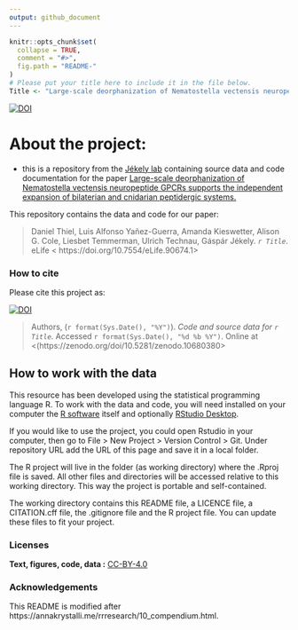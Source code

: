 ```yaml
---
output: github_document
---
```


<!-- README.md is generated from README.Rmd. Please edit that file -->

```r
knitr::opts_chunk$set(
  collapse = TRUE,
  comment = "#>",
  fig.path = "README-"
)
# Please put your title here to include it in the file below.
Title <- "Large-scale deorphanization of Nematostella vectensis neuropeptide GPCRs supports the independent expansion of bilaterian and cnidarian peptidergic systems"
```



[![DOI](https://zenodo.org/badge/547403690.svg)](https://zenodo.org/doi/10.5281/zenodo.10680380)


# About the project: 
- this is a repository from the [Jékely lab](https://www.cos.uni-heidelberg.de/en/research-groups/gaspar-jekely) containing source data and code documentation for the paper [Large-scale deorphanization of Nematostella vectensis neuropeptide GPCRs supports the independent expansion of bilaterian and cnidarian peptidergic systems.](https://elifesciences.org/reviewed-preprints/90674v1)

This repository contains the data and code for our paper:

> Daniel Thiel, Luis Alfonso Yañez-Guerra, Amanda Kieswetter, Alison G. Cole, Liesbet Temmerman, Ulrich Technau, Gáspár Jékely. _`r Title`_. eLife <    https://doi.org/10.7554/eLife.90674.1>

### How to cite

Please cite this project as:

[![DOI](https://zenodo.org/badge/547403690.svg)](https://zenodo.org/doi/10.5281/zenodo.10680380)

> Authors, (`r format(Sys.Date(), "%Y")`). _Code and source data for `r Title`_. Accessed `r format(Sys.Date(), "%d %b %Y")`. Online at <(https://zenodo.org/doi/10.5281/zenodo.10680380>

## How to work with the data

This resource has been developed using the statistical programming
language R. To work with the data and code, you will need
installed on your computer the [R software](https://cloud.r-project.org/)
itself and optionally [RStudio Desktop](https://rstudio.com/products/rstudio/download/).

If you would like to use the project, you could open Rstudio in your computer, then go to File > New Project > Version Control > Git. Under repository URL add the URL of this page and save it in a local folder.

The R project will live in the folder (as working directory) where the .Rproj file is saved. All other files and directories will be accessed relative to this working directory. This way the project is portable and self-contained.

The working directory contains this README file, a LICENCE file, a CITATION.cff file, the .gitignore file and the R project file. You can update these files to fit your project.

### Licenses

**Text, figures, code, data :**  [CC-BY-4.0](http://creativecommons.org/licenses/by/4.0/)

### Acknowledgements

This README is modified after
https://annakrystalli.me/rrresearch/10_compendium.html.

